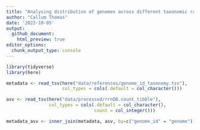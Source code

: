 ```yaml
---
title: "Analysing distribution of genomes across different taxonomic ranks"
author: "Callum Thomas"
date: '2022-10-05'
output:
  github_document:
    html_preview: true
editor_options: 
  chunk_output_type: console
---
```


```r
library(tidyverse)
library(here)
```

```r
metadata <- read_tsv(here("data/references/genome_id_taxonomy.tsv"),
                     col_types = cols(.default = col_character()))

asv <- read_tsv(here("data/processed/rrnDB.count_tibble"),
                col_types = cols(.default = col_character(),
                                 count = col_integer()))

metadata_asv <- inner_join(metadata, asv, by=c("genome_id" = "genome"))
```